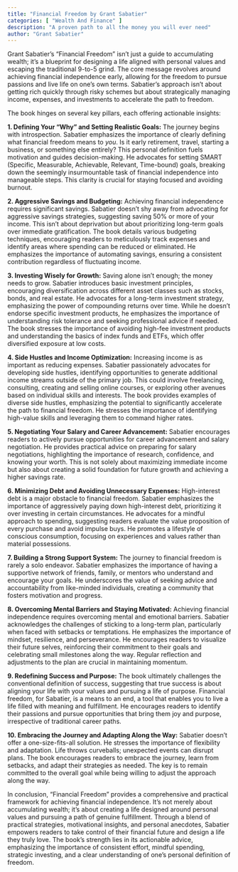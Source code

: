```yaml
---
title: "Financial Freedom by Grant Sabatier"
categories: [ "Wealth And Finance" ]
description: "A proven path to all the money you will ever need"
author: "Grant Sabatier"
---
```

Grant Sabatier's "Financial Freedom" isn't just a guide to accumulating wealth; it's a blueprint for designing a life aligned with personal values and escaping the traditional 9-to-5 grind.  The core message revolves around achieving financial independence early, allowing for the freedom to pursue passions and live life on one's own terms.  Sabatier's approach isn't about getting rich quickly through risky schemes but about strategically managing income, expenses, and investments to accelerate the path to freedom.

The book hinges on several key pillars, each offering actionable insights:

**1. Defining Your "Why" and Setting Realistic Goals:**  The journey begins with introspection. Sabatier emphasizes the importance of clearly defining what financial freedom means to *you*.  Is it early retirement, travel, starting a business, or something else entirely?  This personal definition fuels motivation and guides decision-making.  He advocates for setting SMART (Specific, Measurable, Achievable, Relevant, Time-bound) goals, breaking down the seemingly insurmountable task of financial independence into manageable steps.  This clarity is crucial for staying focused and avoiding burnout.

**2. Aggressive Savings and Budgeting:**  Achieving financial independence requires significant savings. Sabatier doesn't shy away from advocating for aggressive savings strategies, suggesting saving 50% or more of your income. This isn't about deprivation but about prioritizing long-term goals over immediate gratification.  The book details various budgeting techniques, encouraging readers to meticulously track expenses and identify areas where spending can be reduced or eliminated.  He emphasizes the importance of automating savings, ensuring a consistent contribution regardless of fluctuating income.

**3. Investing Wisely for Growth:**  Saving alone isn't enough; the money needs to grow. Sabatier introduces basic investment principles, encouraging diversification across different asset classes such as stocks, bonds, and real estate.  He advocates for a long-term investment strategy, emphasizing the power of compounding returns over time.  While he doesn't endorse specific investment products, he emphasizes the importance of understanding risk tolerance and seeking professional advice if needed.  The book stresses the importance of avoiding high-fee investment products and understanding the basics of index funds and ETFs, which offer diversified exposure at low costs.

**4. Side Hustles and Income Optimization:**  Increasing income is as important as reducing expenses.  Sabatier passionately advocates for developing side hustles, identifying opportunities to generate additional income streams outside of the primary job.  This could involve freelancing, consulting, creating and selling online courses, or exploring other avenues based on individual skills and interests.  The book provides examples of diverse side hustles, emphasizing the potential to significantly accelerate the path to financial freedom. He stresses the importance of identifying high-value skills and leveraging them to command higher rates.

**5.  Negotiating Your Salary and Career Advancement:**  Sabatier encourages readers to actively pursue opportunities for career advancement and salary negotiation.  He provides practical advice on preparing for salary negotiations, highlighting the importance of research, confidence, and knowing your worth. This is not solely about maximizing immediate income but also about creating a solid foundation for future growth and achieving a higher savings rate.

**6.  Minimizing Debt and Avoiding Unnecessary Expenses:**  High-interest debt is a major obstacle to financial freedom. Sabatier emphasizes the importance of aggressively paying down high-interest debt, prioritizing it over investing in certain circumstances. He advocates for a mindful approach to spending, suggesting readers evaluate the value proposition of every purchase and avoid impulse buys.  He promotes a lifestyle of conscious consumption, focusing on experiences and values rather than material possessions.

**7.  Building a Strong Support System:**  The journey to financial freedom is rarely a solo endeavor.  Sabatier emphasizes the importance of having a supportive network of friends, family, or mentors who understand and encourage your goals.  He underscores the value of seeking advice and accountability from like-minded individuals, creating a community that fosters motivation and progress.

**8.  Overcoming Mental Barriers and Staying Motivated:**  Achieving financial independence requires overcoming mental and emotional barriers.  Sabatier acknowledges the challenges of sticking to a long-term plan, particularly when faced with setbacks or temptations. He emphasizes the importance of mindset, resilience, and perseverance.  He encourages readers to visualize their future selves, reinforcing their commitment to their goals and celebrating small milestones along the way.  Regular reflection and adjustments to the plan are crucial in maintaining momentum.

**9.  Redefining Success and Purpose:**  The book ultimately challenges the conventional definition of success, suggesting that true success is about aligning your life with your values and pursuing a life of purpose.  Financial freedom, for Sabatier, is a means to an end, a tool that enables you to live a life filled with meaning and fulfillment.  He encourages readers to identify their passions and pursue opportunities that bring them joy and purpose, irrespective of traditional career paths.

**10.  Embracing the Journey and Adapting Along the Way:**  Sabatier doesn't offer a one-size-fits-all solution.  He stresses the importance of flexibility and adaptation.  Life throws curveballs; unexpected events can disrupt plans.  The book encourages readers to embrace the journey, learn from setbacks, and adapt their strategies as needed.  The key is to remain committed to the overall goal while being willing to adjust the approach along the way.

In conclusion, "Financial Freedom" provides a comprehensive and practical framework for achieving financial independence.  It's not merely about accumulating wealth; it's about creating a life designed around personal values and pursuing a path of genuine fulfillment.  Through a blend of practical strategies, motivational insights, and personal anecdotes, Sabatier empowers readers to take control of their financial future and design a life they truly love. The book’s strength lies in its actionable advice, emphasizing the importance of consistent effort, mindful spending, strategic investing, and a clear understanding of one's personal definition of freedom.

